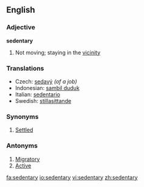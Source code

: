 ==English==

===Adjective===
'''sedentary'''

# Not moving; staying in the [[vicinity]]

{{rfc-level|Translations at L3+}}

===Translations===
*Czech: [[sedavý]] {{m}} ''(of a job)''
*Indonesian: [[sambil duduk]]
*Italian: [[sedentario]]
*Swedish: [[stillasittande]]

===Synonyms===
# [[Settled]]

===Antonyms===
# [[Migratory]]
# [[Active]]

[[fa:sedentary]]
[[io:sedentary]]
[[vi:sedentary]]
[[zh:sedentary]]
